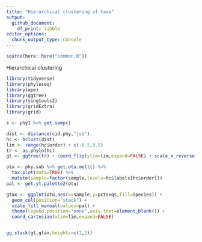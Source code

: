 ```yaml
---
title: "Hierarchical clustering of taxa"
output:
  github_document:
    df_print: tibble
editor_options: 
  chunk_output_type: console
---
```


```r
source(here::here("common.R"))
```

Hierarchical clustering


```r
library(tidyverse)
library(phyloseq)
library(ape)
library(ggtree)
library(yingtools2)
library(gridExtra)
library(grid)

s <- phy1 %>% get.samp()

dist <- distance(cid.phy,"jsd")
hc <- hclust(dist)
lim <- range(hc$order) + c(-0.5,0.5)
tr <- as.phylo(hc)
gt <- ggtree(tr) + coord_flip(ylim=lim,expand=FALSE) + scale_x_reverse()

otu <- phy.sub %>% get.otu.melt() %>%
  tax.plot(data=TRUE) %>%
  mutate(sample=factor(sample,levels=hc$labels[hc$order]))
pal <- get.yt.palette2(otu)

gtax <- ggplot(otu,aes(x=sample,y=pctseqs,fill=Species)) + 
  geom_col(position="stack") + 
  scale_fill_manual(values=pal) + 
  theme(legend.position="none",axis.text=element_blank()) + 
  coord_cartesian(xlim=lim,expand=FALSE)


gg.stack(gt,gtax,heights=c(1,2))

```


